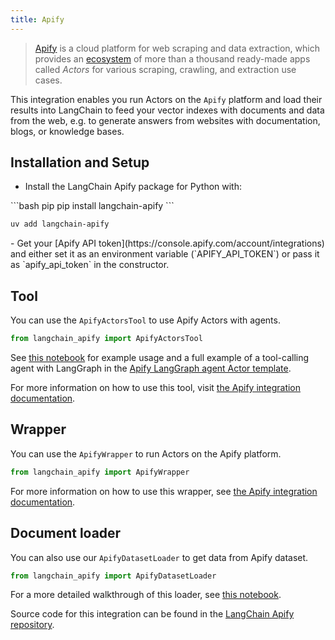 ```yaml
---
title: Apify
---
```


>[Apify](https://apify.com) is a cloud platform for web scraping and data extraction,
>which provides an [ecosystem](https://apify.com/store) of more than a thousand
>ready-made apps called *Actors* for various scraping, crawling, and extraction use cases.


This integration enables you run Actors on the `Apify` platform and load their results into LangChain to feed your vector
indexes with documents and data from the web, e.g. to generate answers from websites with documentation,
blogs, or knowledge bases.


## Installation and Setup

- Install the LangChain Apify package for Python with:
<CodeGroup>
```bash pip
pip install langchain-apify
```

```bash uv
uv add langchain-apify
```
</CodeGroup>
- Get your [Apify API token](https://console.apify.com/account/integrations) and either set it as
  an environment variable (`APIFY_API_TOKEN`) or pass it as `apify_api_token` in the constructor.

## Tool

You can use the `ApifyActorsTool` to use Apify Actors with agents.

```python
from langchain_apify import ApifyActorsTool
```

See [this notebook](/oss/integrations/tools/apify_actors) for example usage and a full example of a tool-calling agent with LangGraph in the [Apify LangGraph agent Actor template](https://apify.com/templates/python-langgraph).

For more information on how to use this tool, visit [the Apify integration documentation](https://docs.apify.com/platform/integrations/langgraph).

## Wrapper

You can use the `ApifyWrapper` to run Actors on the Apify platform.

```python
from langchain_apify import ApifyWrapper
```

For more information on how to use this wrapper, see [the Apify integration documentation](https://docs.apify.com/platform/integrations/langchain).


## Document loader

You can also use our `ApifyDatasetLoader` to get data from Apify dataset.

```python
from langchain_apify import ApifyDatasetLoader
```

For a more detailed walkthrough of this loader, see [this notebook](/oss/integrations/document_loaders/apify_dataset).


Source code for this integration can be found in the [LangChain Apify repository](https://github.com/apify/langchain-apify).
